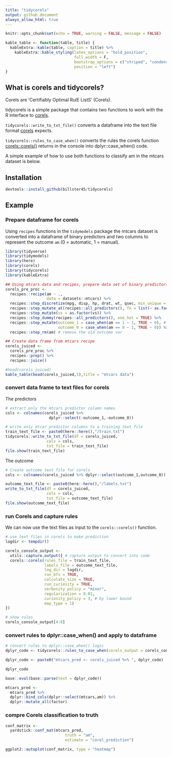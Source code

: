 ```yaml
---
title: "tidycorels"
output: github_document
always_allow_html: true
---
```


```r
knitr::opts_chunk$set(echo = TRUE, warning = FALSE, message = FALSE)
```

```r
kable_table <- function(table, title) {
  kableExtra::kable(table, caption = title) %>%
    kableExtra::kable_styling(latex_options = "hold_position", 
                              full_width = F, 
                              bootstrap_options = c("striped", "condensed"), 
                              position = "left")
}
```

## What is corels and tidycorels?

Corels are 'Certifiably Optimal RulE ListS' (Corels).

tidycorels is a simple package that contains two functions to work with the R interface to [corels](https://github.com/corels/rcppcorels). 

`tidycorels::write_to_txt_file()` converts a dataframe into the text file format [corels](https://github.com/corels/rcppcorels) expects. 

`tidycorels::rules_to_case_when()` converts the rules the corels function [corels::corels()](https://github.com/corels/rcppcorels/blob/master/R/RcppExports.R) returns in the console into dplyr::case_when() code. 

A simple example of how to use both functions to classify am in the mtcars dataset is below.

## Installation

```r
devtools::install_github(billster45/tidycorels)
```

## Example

### Prepare dataframe for corels

Using `recipes` functions in the `tidymodels` package the mtcars dataset is converted into a dataframe of binary predictors and two columns to represent the outcome `am` (0 = automatic, 1 = manual).

```r
library(tidyverse)
library(tidymodels)
library(here)
library(corels)
library(tidycorels)
library(kableExtra)

## Using mtcars data and recipes, prepare data set of binary predictors in the format corels expects
corels_pre_proc <-
  recipes::recipe(am ~ ., 
                  data = datasets::mtcars) %>%
  recipes::step_discretize(mpg, disp, hp, drat, wt, qsec, min_unique = 1) %>%
  recipes::step_mutate_at(recipes::all_predictors(), fn = list(~ as.factor(.))) %>%
  recipes::step_mutate(vs = as.factor(vs)) %>%
  recipes::step_dummy(recipes::all_predictors(), one_hot = TRUE) %>%
  recipes::step_mutate(outcome_1 = case_when(am == 1 ~ 1, TRUE ~ 0), # corels requires outcome across two columns, one for each class
                       outcome_0 = case_when(am == 0 ~ 1, TRUE ~ 0)) %>%
  recipes::step_rm(am) # remove the old outcome var

## Create data frame from mtcars recipe
corels_juiced <-
  corels_pre_proc %>%
  recipes::prep() %>%
  recipes::juice()

#head(corels_juiced)
kable_table(head(corels_juiced,5),title = "mtcars data")
```

### convert data frame to text files for corels

The predictors

```r
# extract only the mtcars predictor column names
cols <- colnames(corels_juiced %>%
                   dplyr::select(-outcome_1,-outcome_0))

# write only mtcar predictor columns to a training text file
train_text_file <- paste0(here::here(),"/train.txt")
tidycorels::write_to_txt_file(df = corels_juiced,
                  cols = cols,
                  txt_file = train_text_file)
file.show(train_text_file)
```

The outcome

```r
# Create outcome text file for corels
cols <- colnames(corels_juiced %>% dplyr::select(outcome_1,outcome_0))

outcome_text_file <- paste0(here::here(),"/labels.txt")
write_to_txt_file(df = corels_juiced,
                  cols = cols,
                  txt_file = outcome_text_file)
file.show(outcome_text_file)
```

### run Corels and capture rules

We can now use the text files as input to the `corels::corels()` function.

```r
# use text files in corels to make prediction
logdir <- tempdir()

corels_console_output <-
  utils::capture.output({ # capture output to convert into code
  corels::corels(rules_file = train_text_file,
                 labels_file = outcome_text_file,
                 log_dir = logdir,
                 run_bfs = TRUE,
                 calculate_size = TRUE,
                 run_curiosity = TRUE,
                 verbosity_policy = "minor",
                 regularization = 0.01,
                 curiosity_policy = 3, # by lower bound
                 map_type = 1)
})

# show rules
corels_console_output[4:8]
```

### convert rules to dplyr::case_when() and apply to dataframe

```r
# convert rules to dplyr::case_when() logic
dplyr_code <- tidycorels::rules_to_case_when(corels_output = corels_console_output)

dplyr_code <- paste0("mtcars_pred <- corels_juiced %>% ", dplyr_code)

dplyr_code

base::eval(base::parse(text = dplyr_code))

mtcars_pred <-
  mtcars_pred %>%
  dplyr::bind_cols(dplyr::select(mtcars,am)) %>%
  dplyr::mutate_all(factor)
```

### compre Corels classification to truth

```r
conf_matrix <-
  yardstick::conf_mat(mtcars_pred,
                          truth = "am",
                          estimate = "corel_prediction")

ggplot2::autoplot(conf_matrix, type = "heatmap")
```
